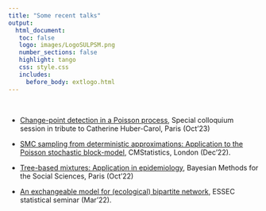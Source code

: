 ```yaml
---
title: "Some recent talks"
output: 
  html_document:
   toc: false
   logo: images/LogoSULPSM.png
   number_sections: false
   highlight: tango
   css: style.css
   includes:
     before_body: extlogo.html
---
```


<br>

- [Change-point detection in a Poisson process](slides/MAP5-2310), Special colloquium session in tribute to Catherine Huber-Carol, Paris (Oct'23)

- [SMC sampling from deterministic approximations: Application to the Poisson stochastic block-model](slides/London-2212.pdf), CMStatistics, London (Dec'22). 

- [Tree-based mixtures: Application in epidemiology](slides/IHP-2210-BayesHS.pdf),
Bayesian Methods for the Social Sciences, Paris (Oct'22)

- [An exchangeable model for (ecological) bipartite network](slides/ESSEC-2203.pdf), ESSEC statistical seminar (Mar'22).
